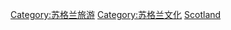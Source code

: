 {{Commons category|Visitor attractions in Scotland}}

[[Category:苏格兰旅游|Category:苏格兰旅游]]
[[Category:苏格兰文化|Category:苏格兰文化]]
[[Category:英國各地旅遊景點|Scotland]]